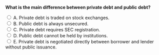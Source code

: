 ::: {.question-block}

<form onsubmit="event.preventDefault(); checkAnswer('module6_mcq_q15')" data-correct-answer="E">
<strong style="display: block;">What is the main difference between private debt and public debt?</strong>

<label><input type="radio" name="module6_mcq_q15" value="A"> A. Private debt is traded on stock exchanges.</label><br>
<label><input type="radio" name="module6_mcq_q15" value="B"> B. Public debt is always unsecured.</label><br>
<label><input type="radio" name="module6_mcq_q15" value="C"> C. Private debt requires SEC registration.</label><br>
<label><input type="radio" name="module6_mcq_q15" value="D"> D. Public debt cannot be held by institutions.</label><br>
<label><input type="radio" name="module6_mcq_q15" value="E"> E. Private debt is negotiated directly between borrower and lender without public issuance.</label><br>
</form>

<div id="feedback-module6_mcq_q15" class="feedback" data-status="" style="display:none;">
✅ Correct: E. Private debt involves direct lending arrangements rather than public bond offerings.
</div>

:::
